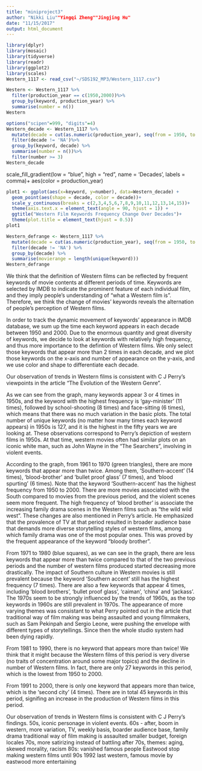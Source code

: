 ```yaml
---
title: "miniproject3"
author: "Nikki Liu""Yingqi Zheng""Jingjing Hu"
date: "11/15/2017"
output: html_document
---
```


```r
library(dplyr)
library(mosaic)
library(tidyverse)
library(readr)
library(ggplot2)
library(scales)
Western_1117 <- read_csv("~/SDS192_MP3/Western_1117.csv")
```

```r
Western <- Western_1117 %>% 
  filter(production_year == c(1950,2000))%>%
  group_by(keyword, production_year) %>%
  summarise(number = n())
Western
```

```r
options("scipen"=999, "digits"=4)
Western_decade <- Western_1117 %>%
  mutate(decade = cut(as.numeric(production_year), seq(from = 1950, to = 2000, by = 10), dig.lab = 5,  include.lowest = TRUE, include.highest = FALSE)) %>%
  filter(decade != 'NA')%>%
  group_by(keyword, decade) %>%
  summarise(number = n())%>%
  filter(number >= 3)
Western_decade
```

  scale_fill_gradient(low = "blue", high = "red", name = 'Decades', labels = comma)+
aes(color = production_year)

```r
plot1 <- ggplot(aes(x=keyword, y=number), data=Western_decade) +
  geom_point(aes(shape = decade, color = decade))+
  scale_y_continuous(breaks = c(2,3,4,5,6,7,8,9,10,11,12,13,14,15))+
  theme(axis.text.x = element_text(angle = 90, hjust = 1)) +
  ggtitle("Western Film Keywords Frequency Change Over Decades")+
  theme(plot.title = element_text(hjust = 0.5))
plot1
```




```r
Western_defrange <- Western_1117 %>%
  mutate(decade = cut(as.numeric(production_year), seq(from = 1950, to = 2000, by = 10), dig.lab = 5, include.lowest = TRUE, include.highest = FALSE)) %>%
  filter(decade != 'NA') %>%
  group_by(decade) %>%
  summarise(movierange = length(unique(keyword)))
Western_defrange
```


We think that the definition of Western films can be reflected by frequent keywords of movie contents at different periods of time. Keywords are selected by IMDB to indicate the prominent feature of each individual film, and they imply people's understanding of "what a Western film is". Therefore, we think the change of movies' keywords reveals the alternation of people's perception of Western films.

In order to track the dynamic movement of keywords' appearance in IMDB database, we sum up the time each keyword appears in each decade between 1950 and 2000. Due to the enormous quantity and great diversity of keywords, we decide to look at keywords with relatively high frequency, and thus more importance to the defintion of Western films. We only select those keywords that appear more than 2 times in each decade, and we plot those keywords on the x-axis and number of appearance on the y-axis, and we use color and shape to differentiate each decade. 

Our observation of trends in Western films is consistent with C J Perry's viewpoints in the article "The Evolution of the Western Genre". 

As we can see from the graph, many keywords appear 3 or 4 times in 1950s, and the keyword with the highest frequency is 'gay-minister' (11 times), followed by school-shooting (8 times) and face-sitting (6 times), which means that there was no much variation in the basic plots. The total number of unique keywords (no matter how many times each keyword appears) in 1950s is 127, and it is the highest in the fifty years we are looking at. These observations correspond to Perry's depiction of western films in 1950s. At that time, western movies often had similar plots on an iconic white man, such as John Wayne in the "The Searchers", involving in violent events. 

According to the graph, from 1961 to 1970 (green triangles), there are more keywords that appear more than twice. Among them, 'Southern-accent' (14 times), 'blood-brother' and 'bullet proof glass' (7 times), and 'blood spurting' (6 times). Note that the keyword 'Southern-accent' has the highest frequency from 1950 to 2000. There are more movies associated with the South compared to movies from the previous period, and the violent scenes seem more frequent. The high frequency of 'blood brother' is associate the increasing family drama scenes in the Western films such as "the wild wild west". These changes are also mentioned in Perry's article. He emphasized that the provalence of TV at that period resulted in broader audience base that demands more diverse storytelling styles of western films, among which family drama was one of the most popular ones. This was proved by the frequent appearance of the keyword "bloody brother".  

From 1971 to 1980 (blue squares), as we can see in the graph, there are less keywords that appear more than twice compared to that of the two previous periods and the number of western films produced started decreasing more drastically. The impact of Southern culture in Western movies is still prevalent because the keyword 'Southern accent' still has the highest frequency (7 times). There are also a few keywords that appear 4 times, including 'blood brothers', 'bullet proof glass', 'caiman', 'china' and 'jackass'. The 1970s seem to be strongly influenced by the trends of 1960s, as the top keywords in 1960s are still prevalent in 1970s. The appearance of more varying themes was consistant to what Perry pointed out in the article that traditional way of film making was being assaulted and young filmmakers, such as Sam Pekinpah and Sergio Leone, were pushing the envelope with different types of storytellings. Since then the whole studio system had been dying rapidly.

From 1981 to 1990, there is no keyword that appears more than twice! We think that it might because the Western films of this period is very diverse (no traits of concentration around some major topics) and the decline in number of Western films. In fact, there are only 27 keywords in this period, which is the lowest from 1950 to 2000.

From 1991 to 2000, there is only one keyword that appears more than twice, which is the 'second city' (4 times). There are in total 45 keywords in this period, signifing an increase in the production of Western films in this period. 

Our observation of trends in Western films is consistent with C J Perry's findings. 
50s, iconic personage in violent events.
60s - after, boom in western, more variation, TV, weekly basis, boarder audience base, family drama
traditional way of film making is assaulted
smaller budget, foreign locales
70s, more satirizing instead of battling
after 70s, themes: aging, skewed morality, racism 
80s: vanished
famous people Eastwood stop making western films
until 90s
1992 last western, famous movie by eastwood
more entertaining


